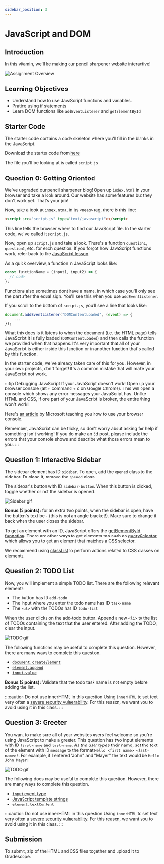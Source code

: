 ```yaml
---
sidebar_position: 3
---
```


# JavaScript and DOM

## Introduction

In this vitamin, we'll be making our pencil sharpener website interactive!

![Assignment Overview](./AssignmentAssets/Vit4/overview.png)

## Learning Objectives

- Understand how to use JavaScript functions and variables.
- Pratice using if statements
- Learn DOM functions like `addEventListener` and `getElementById`

## Starter Code

The starter code contains a code skeleton where you'll fill in the blanks in the
JavaScript.

Download the starter code from [here](./starter/vitamin4.zip)

The file you'll be looking at is called `script.js`

## Question 0: Getting Oriented

We've upgraded our pencil sharpener blog! Open up `index.html` in your browser and
take a look around. Our website has some features but they don't work yet. That's
your job!

Now, take a look at `index.html`. In its `<head>` tag, there is this line:

```html
<script src="script.js" type="text/javascript"></script>
```

This line tells the browser where to find our JavaScript file. In the starter
code, we've called it `script.js`.

Now, open up `script.js` and take a look. There's a function `question1`, `question2`, etc.
for each question. If you forgot how JavaScript functions work, refer back to the [JavaScript lesson](/docs/Lessons/Lesson5).

As a quick overview, a function in JavaScript looks like:

```js
const functionName = (input1, input2) => {
  // code
};
```

Functions also sometimes dont have a name, in which case you'll only see the part after the equal
sign. You'll see this when you use `addEventListener`.

If you scroll to the bottom of `script.js`, you'll see a line that looks like:

```js
document.addEventListener("DOMContentLoaded", (event) => {
    ...
});
```

What this does is it listens to when the document (i.e. the HTML page) tells JavaScript it is
fully loaded (`DOMContentLoaded`) and then calls the function we provided when that happens. It's
very important that all of your JavaScript is either inside this function or in another function
that's called by this function.

In the starter code, we've already taken care of this for you. However, in your own projects, don't
forget! It's a common mistake that will make your JavaScript not work.

:::tip Debugging JavaScript
If your JavaScript doesn't work! Open up your browser console (alt + command + c on Google Chrome).
This will open a console which shows any error messages your JavaScript has. Unlike HTML and CSS,
if one part of your JavaScript is broken, the entire thing won't work!

Here's [an article](https://learn.microsoft.com/en-us/microsoft-edge/devtools-guide-chromium/console/console-debug-javascript)
by Microsoft teaching you how to use your browser console.

Remember, JavaScript can be tricky, so don't worry about asking for help if something isn't working!
If you do make an Ed post, please include the errors that your console shows and describe what those errors
mean to you.
:::

## Question 1: Interactive Sidebar

The sidebar element has ID `sidebar`. To open, add the `opened` class to
the sidebar. To close it, remove the `opened` class.

The sidebar's button with ID `sidebar-button`. When this button is clicked,
toggle whether or not the sidebar is opened.

![Sidebar gif](./AssignmentAssets/Vit4/sidebar.gif)

**Bonus (2 points):** for an extra two points, when the sidebar is open, have the
button's text be `‹` (this is not an angle bracket!). Make sure to
change it back when the user closes the sidebar.

To get an element with an ID, JavaScript offers the [getElementById funnction](https://developer.mozilla.org/en-US/docs/Web/API/Document/getElementById).
There are other ways to get elements too such as [querySelector](https://developer.mozilla.org/en-US/docs/Web/API/Document/querySelector)
which allows you to get an element that matches a CSS selector.

We recommend using [classList](https://developer.mozilla.org/en-US/docs/Web/API/Element/classList)
to perform actions related to CSS classes on elements.

## Question 2: TODO List

Now, you will implement a simple TODO list. There are the following relevant elements:

- The button has ID `add-todo`
- The input where you enter the todo name has ID `task-name`
- The `<ul>` with the TODOs has ID `todo-list`

When the user clicks on the add-todo button. Append a new `<li>` to the list of TODOs
containing the text that the user entered. After adding the TODO, clear the input.

![TODO gif](./AssignmentAssets/Vit4/todo.gif)

The following functions may be useful to complete this question. However, there are many
ways to complete this question.

- [`document.createElement`](https://developer.mozilla.org/en-US/docs/Web/API/Document/createElement)
- [`element.append`](https://developer.mozilla.org/en-US/docs/Web/API/Element/append)
- [`input.value`](https://developer.mozilla.org/en-US/docs/Web/HTML/Element/input/text#value)

**Bonus (2 points):** Validate that the todo task name is not empty before adding the list.

:::caution Do not use innerHTML in this question
Using `innerHTML` to set text very often a [severe security vulnerability](https://www.dhairyashah.dev/posts/why-innerhtml-is-a-bad-idea-and-how-to-avoid-it/).
For this reason, we want you to avoid using it in this class.
:::

## Question 3: Greeter

You want to make sure all of your websites users feel welcome so you're using JavaScript to make
a greeter. This question has two input elements with ID `first-name` and `last-name`.
_As the user types_ their name, set the text of the element with ID `message` to the format
`Hello <first name> <last-name>!`. For example, if I entered "John" and "Mayer" the text would be
`Hello John Mayer!`

![TODO gif](./AssignmentAssets/Vit4/greeter.gif)

The following docs may be useful to complete this question. However, there are many
ways to complete this question.

- [`input` event type](https://developer.mozilla.org/en-US/docs/Web/API/HTMLElement/input_event)
- [JavaScript template strings](https://developer.mozilla.org/en-US/docs/Web/JavaScript/Reference/Template_literals)
- [`element.textContent`](https://developer.mozilla.org/en-US/docs/Web/API/Node/textContent)

:::caution Do not use innerHTML in this question
Using `innerHTML` to set text very often a [severe security vulnerability](https://www.dhairyashah.dev/posts/why-innerhtml-is-a-bad-idea-and-how-to-avoid-it/).
For this reason, we want you to avoid using it in this class.
:::

## Submission

To submit, zip of the HTML and CSS files together and upload it to Gradescope.
